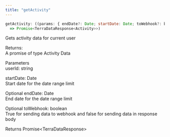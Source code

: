 ```yaml
---
title: "getActivity"
---
```

```javascript javascript
getActivity: ((params: { endDate?: Date; startDate: Date; toWebhook?: boolean; userId: string }) 
  => Promise<TerraDataResponse<Activity>>)

```

Gets activity data for current user

Returns:  
A promise of type Activity Data

Parameters  
userId: string

startDate: Date  
Start date for the date range limit

Optional endDate: Date  
End date for the date range limit

Optional toWebhook: boolean  
True for sending data to webhook and false for sending data in response body

Returns Promise&lt;TerraDataResponse&gt;



